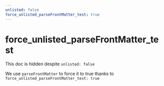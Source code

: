 ```yaml
---
unlisted: false
force_unlisted_parseFrontMatter_test: true
---
```


# force_unlisted_parseFrontMatter_test

This doc is hidden despite `unlisted: false`

We use `parseFrontMatter` to force it to true thanks to `force_unlisted_parseFrontMatter_test: true`
